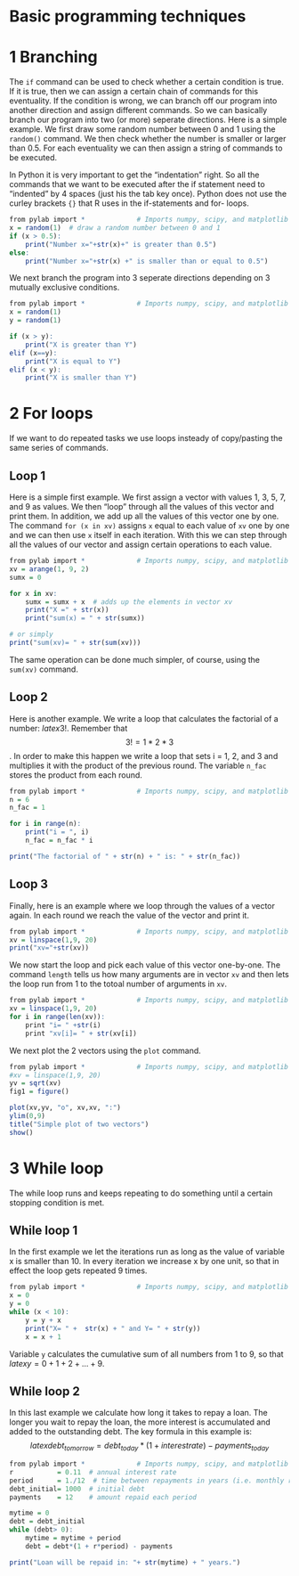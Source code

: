 
# Basic programming techniques

# 1 Branching

The ```if``` command can be used to check whether a certain condition is true. If it is true, then we can assign a certain chain of commands for this eventuality. If the condition is wrong, we can branch off our program into another direction and assign different commands. So we can basically branch our program into two (or more) seperate directions.
Here is a simple example. We first draw some random number between 0 and 1 using the ```random()``` command. We then check whether the number is smaller or larger than 0.5. For each eventuality we can then assign a string of commands to be executed.

In Python it is very important to get the "indentation" right. So all the commands that we want to be executed after the if statement need to "indented" by 4 spaces (just his the tab key once). Python does not use the curley brackets ```{}``` that R uses in the if-statements and for- loops.

```r
from pylab import *             # Imports numpy, scipy, and matplotlib etc.
x = random(1)  # draw a random number between 0 and 1
if (x > 0.5):
    print("Number x="+str(x)+" is greater than 0.5")
else:
    print("Number x="+str(x) +" is smaller than or equal to 0.5")
```

We next branch the program into 3 seperate directions depending on 3 mutually exclusive conditions.


```r
from pylab import *             # Imports numpy, scipy, and matplotlib etc.
x = random(1)
y = random(1)

if (x > y):
    print("X is greater than Y")
elif (x==y):
    print("X is equal to Y")
elif (x < y):
    print("X is smaller than Y")
```


# 2 For loops

If we want to do repeated tasks we use loops insteady of copy/pasting the same series of commands.


## Loop 1
Here is a simple first example. We first assign a vector with values 1, 3, 5, 7, and 9 as values. We then "loop" through all the values of this vector and print them. In addition, we add up all the values of this vector one by one. The command ```for (x in xv)``` assigns ```x``` equal to each value of ```xv``` one by one and we can then use ```x``` itself in each iteration. With this we can step through all the values of our vector and assign certain operations to each value.


```r
from pylab import *             # Imports numpy, scipy, and matplotlib etc.
xv = arange(1, 9, 2)
sumx = 0

for x in xv:
    sumx = sumx + x  # adds up the elements in vector xv
    print("X =" + str(x))
    print("sum(x) = " + str(sumx))

# or simply
print("sum(xv)= " + str(sum(xv)))
```
The same operation can be done much simpler, of course, using the ```sum(xv)``` command. 


## Loop 2

Here is another example. We write a loop that calculates the factorial of a number: $latex 3!$. Remember that 
$$3! = 1 * 2 * 3$$.
In order to make this happen we write a loop that sets i = 1, 2, and 3 and multiplies it with the product of the previous round. The variable ```n_fac``` stores the product from each round.

```r
from pylab import *             # Imports numpy, scipy, and matplotlib etc.
n = 6
n_fac = 1

for i in range(n):
    print("i = ", i)
    n_fac = n_fac * i

print("The factorial of " + str(n) + " is: " + str(n_fac))
```


## Loop 3

Finally, here is an example where we loop through the values of a vector again. In each round we reach the value of the vector and print it. 

```r
from pylab import *             # Imports numpy, scipy, and matplotlib etc.
xv = linspace(1,9, 20)
print("xv="+str(xv))
```

We now start the loop and pick each value of this vector one-by-one. The command ```length``` tells us how many arguments are in vector ```xv``` and then lets the loop run from 1 to the totoal number of arguments in ```xv```.

```r
from pylab import *             # Imports numpy, scipy, and matplotlib etc.
xv = linspace(1,9, 20)
for i in range(len(xv)):
    print "i= " +str(i)
    print "xv[i]= " + str(xv[i])
```

We next plot the 2 vectors using the ```plot``` command.

```r
from pylab import *             # Imports numpy, scipy, and matplotlib etc.
#xv = linspace(1,9, 20)
yv = sqrt(xv)
fig1 = figure()

plot(xv,yv, "o", xv,xv, ":")
ylim(0,9)
title("Simple plot of two vectors")
show()
```

# 3 While loop

The while loop runs and keeps repeating to do something until a certain stopping condition is met.

## While loop 1

In the first example we let the iterations run as long as the value of variable x is smaller than 10. In every iteration we increase x by one unit, so that in effect the loop gets repeated 9 times.

```r
from pylab import *             # Imports numpy, scipy, and matplotlib etc.
x = 0
y = 0
while (x < 10):
    y = y + x
    print("X= " +  str(x) + " and Y= " + str(y))
    x = x + 1
```

Variable ```y``` calculates the cumulative sum of all numbers from 1 to 9, so that $latex y = 0+1+2+...+9$.

## While loop 2

In this last example we calculate how long it takes to repay a loan. The longer you wait to repay the loan, the more interest is accumulated and added to the outstanding debt. The key formula in this example is: $$latex debt_{tomorrow} = debt_{today}*(1 + interest rate) - payments_{today}$$


```r
from pylab import *             # Imports numpy, scipy, and matplotlib etc.
r           = 0.11  # annual interest rate
period      = 1./12  # time between repayments in years (i.e. monthly repayments)
debt_initial= 1000  # initial debt
payments    = 12    # amount repaid each period

mytime = 0
debt = debt_initial
while (debt> 0):
    mytime = mytime + period
    debt = debt*(1 + r*period) - payments

print("Loan will be repaid in: "+ str(mytime) + " years.")
```
